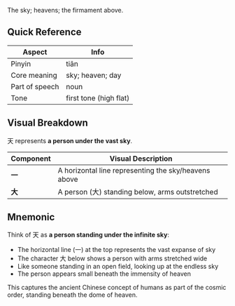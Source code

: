 The sky; heavens; the firmament above.

## Quick Reference

| Aspect         | Info                   |
| -------------- | ---------------------- |
| Pinyin         | tiān                   |
| Core meaning   | sky; heaven; day       |
| Part of speech | noun                   |
| Tone           | first tone (high flat) |

## Visual Breakdown

天 represents **a person under the vast sky**.

| Component | Visual Description                                   |
| --------- | ---------------------------------------------------- |
| **一**    | A horizontal line representing the sky/heavens above |
| **大**    | A person (大) standing below, arms outstretched      |

## Mnemonic

Think of 天 as **a person standing under the infinite sky**:

- The horizontal line (一) at the top represents the vast expanse of sky
- The character 大 below shows a person with arms stretched wide
- Like someone standing in an open field, looking up at the endless sky
- The person appears small beneath the immensity of heaven

This captures the ancient Chinese concept of humans as part of the cosmic order, standing beneath
the dome of heaven.
